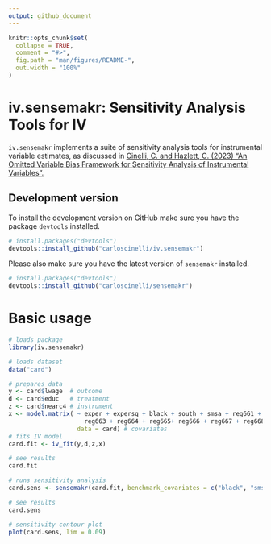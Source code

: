 ```yaml
---
output: github_document
---
```


<!-- README.md is generated from README.Rmd. Please edit that file -->

```r
knitr::opts_chunk$set(
  collapse = TRUE,
  comment = "#>",
  fig.path = "man/figures/README-",
  out.width = "100%"
)
```

# iv.sensemakr: Sensitivity Analysis Tools for IV
  
  <!-- badges: start -->
  <!-- [![R-CMD-check](https://github.com/carloscinelli/iv.sensemakr/actions/workflows/R-CMD-check.yaml/badge.svg)](https://github.com/carloscinelli/iv.sensemakr/actions/workflows/R-CMD-check.yaml) -->
  <!-- badges: end -->

`iv.sensemakr` implements a suite of sensitivity analysis tools for instrumental variable estimates, as discussed in [Cinelli, C. and Hazlett, C. (2023) "An Omitted Variable Bias Framework for Sensitivity Analysis of Instrumental Variables".](https://carloscinelli.com/files/Cinelli%20and%20Hazlett%20(2020)%20-%20OVB%20for%20IV.pdf) 

##  Development version

To install the development version on GitHub make sure you have the package `devtools` installed.

```r
# install.packages("devtools") 
devtools::install_github("carloscinelli/iv.sensemakr")
```

Please also make sure you have the latest version of `sensemakr` installed.

```r
# install.packages("devtools") 
devtools::install_github("carloscinelli/sensemakr")
```

# Basic usage

```r
# loads package
library(iv.sensemakr)

# loads dataset
data("card")

# prepares data
y <- card$lwage  # outcome
d <- card$educ   # treatment
z <- card$nearc4 # instrument
x <- model.matrix( ~ exper + expersq + black + south + smsa + reg661 + reg662 +
                     reg663 + reg664 + reg665+ reg666 + reg667 + reg668 + smsa66,
                   data = card) # covariates
# fits IV model
card.fit <- iv_fit(y,d,z,x)

# see results
card.fit

# runs sensitivity analysis
card.sens <- sensemakr(card.fit, benchmark_covariates = c("black", "smsa"))

# see results
card.sens

# sensitivity contour plot
plot(card.sens, lim = 0.09)
```

